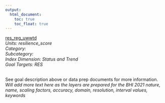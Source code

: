 ```yaml
---
output:
  html_document:
    toc: true
    toc_float: true
---
```


[res_reg_uwwtd](https://github.com/OHI-Baltic/bhi-prep/blob/master/layers/res_reg_uwwtd_bhi2015.csv)\
*Units: resilience_score*\
*Category:*\
*Subcategory:*\
*Index Dimension: Status and Trend*\
*Goal Targets: RES*\
<br>

See goal description above or data prep documents for more information.\
*Will add more text here as the layers are prepared for the BHI 2021*
*nature, name, scaling factors, accuracy, domain, resolution, interval values, keywords*



<br>

